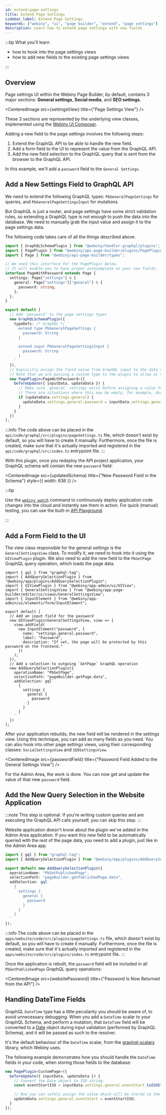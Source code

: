 ```yaml
---
id: extend-page-settings
title: Extend Page Settings
sidebar_label: Extend Page Settings
keywords: ["webiny", "ui", "page builder", "extend", "page settings"]
description: Learn how to extend page settings with new fields
---
```



:::tip What you'll learn

- how to hook into the page settings views
- how to add new fields to the existing page settings views

:::

## Overview

Page settings UI within the Webiny Page Builder, by default, contains 3 major sections: **General settings**, **Social media**, and **SEO settings**.

<CenteredImage src={settingsView} title={"Page Settings View"} />

These 3 sections are represented by the underlying view classes, implemented using the [Webiny UI Composer](/docs/key-topics/ui-composer/introduction).

Adding a new field to the page settings involves the following steps:

1. Extend the GraphQL API to be able to handle the new field.
2. Add a form field to the UI to represent the value from the GraphQL API.
3. Add the new field selection to the GraphQL query that is sent from the browser to the GraphQL API.

In this example, we'll add a `password` field to the `General Settings`.

## Add a New Settings Field to GraphQL API

We need to extend the following GraphQL types: `PbGeneralPageSettings` for queries, and `PbGeneralPageSettingsInput` for mutations.

But GraphQL is just a router, and page settings have some strict validation rules, so extending a GraphQL type is not enough to push the data into the database. We need to manually grab the input value and assign it to the page settings data.

The following code takes care of all the things described above.

```ts title="api/code/graphql/src/plugins/pageSettings.ts"
import { GraphQLSchemaPlugin } from "@webiny/handler-graphql/plugins";
import { PagePlugin } from "@webiny/api-page-builder/plugins/PagePlugin";
import { Page } from "@webiny/api-page-builder/types";

// We need this interface for the PagePlugin below.
// It will enable you to have proper autocomplete on your new fields.
interface PageWithPassword extends Page {
  settings: Page["settings"] & {
    general: Page["settings"]["general"] & {
      password: string;
    };
  };
}

export default [
  // Add `password` to the page settings types
  new GraphQLSchemaPlugin({
    typeDefs: /* GraphQL */ `
      extend type PbGeneralPageSettings {
        password: String
      }

      extend input PbGeneralPageSettingsInput {
        password: String
      }
    `
  }),
  // Explicitly assign the field value from GraphQL input to the data that is used to update the page.
  // Note that we are passing a custom type to the plugin to allow us to use the new `password` field.
  new PagePlugin<PageWithPassword>({
    beforeUpdate({ inputData, updateData }) {
      // Make sure `general` settings exist before assigning a value to it.
      // There are situations where this may be empty, for example, during system installation.
      if (updateData.settings.general) {
        updateData.settings.general.password = inputData.settings.general.password;
      }
    }
  })
];
```

:::info
The code above can be placed in the `api/code/graphql/src/plugins/pageSettings.ts` file, which doesn't exist by default, so you will have to create it manually. Furthermore, once the file is created, make sure that it's actually imported and registered in the `api/code/graphql/src/index.ts` entrypoint file.
:::

With this plugin, once you redeploy the API project application, your GraphQL schema will contain the new `password` field:

<CenteredImage
  src={updatedSchema}
  title={"New Password Field in the Schema"}
  style={{ width: 636 }}
/>

:::tip

Use the [`webiny watch`](/docs/how-to-guides/webiny-cli/use-watch-command) command to continuously deploy application code changes into the cloud and instantly see them in action. For quick (manual) testing, you can use the built-in [API Playground](/docs/how-to-guides/webiny-applications/admin-area/api-playground/).

:::

## Add a Form Field to the UI

The view class responsible for the general settings is the `GeneralSettingsView` class. To modify it, we need to hook into it using the `UIViewPlugin` plugin. We also need to add the new field to the `PbGetPage` GraphQL query operation, which loads the page data.

```tsx title="apps/admin/code/src/plugins/pageSettings.ts"
import { gql } from "graphql-tag";
import { AddQuerySelectionPlugin } from "@webiny/app/plugins/AddQuerySelectionPlugin";
import { UIViewPlugin } from "@webiny/app-admin/ui/UIView";
import { GeneralSettingsView } from "@webiny/app-page-builder/editor/ui/views/GeneralSettingsView";
import { InputElement } from "@webiny/app-admin/ui/elements/form/InputElement";

export default [
  // Add an input field for the password
  new UIViewPlugin(GeneralSettingsView, view => {
    view.addField(
      new InputElement("password", {
        name: "settings.general.password",
        label: "Password",
        description: "If set, the page will be protected by this password on the frontend."
      })
    );
  }),
  // Add a selection to outgoing `GetPage` GraphQL operation
  new AddQuerySelectionPlugin({
    operationName: "PbGetPage",
    selectionPath: "pageBuilder.getPage.data",
    addSelection: gql`
      {
        settings {
          general {
            password
          }
        }
      }
    `
  })
];
```

After your application rebuilds, the new field will be rendered in the settings view. Using this technique, you can add as many fields as you need. You can also hook into other page settings views, using their corresponding classes: `SocialSettingsView` and `SEOSettingsView`.

<CenteredImage src={passwordField} title={"Password Field Added to the General Settings View"} />

For the Admin Area, the work is done. You can now get and update the value of that new `password` field.

## Add the New Query Selection in the Website Application

:::note
This step is optional. If you're writing custom queries and are executing the GraphQL API calls yourself, you can skip this step.
:::

Website application doesn't know about the plugin we've added in the Admin Area application. If you want this new field to be automatically queried with the rest of the page data, you need to add a plugin, just like in the Admin Area app.

```ts title="apps/website/code/src/plugins/pageSettings.ts"
import { gql } from "graphql-tag";
import { AddQuerySelectionPlugin } from "@webiny/app/plugins/AddQuerySelectionPlugin";

export default new AddQuerySelectionPlugin({
  operationName: "PbGetPublishedPage",
  selectionPath: "pageBuilder.getPublishedPage.data",
  addSelection: gql`
    {
      settings {
        general {
          password
        }
      }
    }
  `
});
```

:::info
The code above can be placed in the `apps/website/code/src/plugins/pageSettings.ts` file, which doesn't exist by default, so you will have to create it manually. Furthermore, once the file is created, make sure that it's actually imported and registered in the `apps/website/code/src/plugins/index.ts` entrypoint file.
:::

Once the application is rebuilt, the `password` field will be included in all `PbGetPublishedPage` GraphQL query operations:

<CenteredImage src={websitePassword} title={"Password Is Now Returned from the API"} />

## Handling DateTime Fields

GraphQL `DateTime` type has a little peculiarity you should be aware of, to avoid unnecessary debugging.
When you add a `DateTime` scalar to your GraphQL Schema, and perform a mutation, that `DateTime` field will be converted to a [Date](https://developer.mozilla.org/en-US/docs/Web/JavaScript/Reference/Global_Objects/Date) object during input validation (performed by GraphQL Schema), and it will be passed as such to the resolver.

It's the default behaviour of the `DateTime` scalar, from the [graphql-scalars](https://www.npmjs.com/package/graphql-scalars) library, which Webiny uses.

The following example demonstrates how you should handle the `DateTime` fields in your code, when storing those fields to the database:

```ts title="Storing DateTime Fields to the Database"
new PagePlugin<CustomPage>({
  beforeUpdate({ inputData, updateData }) {
    // Convert the Date object to ISO string.
    const eventStartISO = inputData.settings.general.eventStart.toISOString();

    // Now you can safely assign the value which will be stored to the database.
    updateData.settings.general.eventStart = eventStartISO;
  }
});
```
